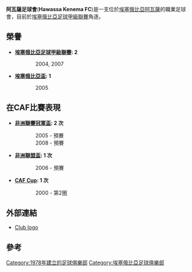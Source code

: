 {{Unreferenced|time=2021-04-25T02:32:32+00:00}}
{{Infobox football club|
  clubname =阿瓦薩足球會|
  image = |
  fullname = Hawassa Kenema Football Club|
  nickname = 'The Lakers'|
  founded  = {{start date and age|df=yes|1978}}|
  ground   = [[埃塞俄比亞|埃塞俄比亞]][[阿瓦薩|阿瓦薩]][[Hawassa_Stadium|Hawassa Stadium]]|
  capacity = 15,000|
  chairman = {{Flagicon|ETH}} Arega Tsegaye|
  manager  = {{Flagicon|ETH}} Zelalem Shiferaw|
  league   = [[埃塞俄比亞足球甲級聯賽|埃塞俄比亞足球甲級聯賽]]|
  season   = 2013–14|
  position = 8|
  pattern_la1=_yellow|pattern_b1=|pattern_ra1=_yellow|
  leftarm1=ffff00|body1=ffff00|rightarm1=ffff00|shorts1=0000gg|socks1=0000ff|
  pattern_la2=|pattern_b2=|pattern_ra2=|
  leftarm2=000fff|body2=000fff|rightarm2=000fff|shorts2=000fff|socks2=ffff00|
}}

'''阿瓦薩足球會'''('''Hawassa Kenema FC''')是一支位於[[埃塞俄比亞|埃塞俄比亞]][[阿瓦薩|阿瓦薩]]的職業足球會，目前於[[埃塞俄比亞足球甲級聯賽|埃塞俄比亞足球甲級聯賽]]角逐。

==榮譽==
*'''[[埃塞俄比亞足球甲級聯賽|埃塞俄比亞足球甲級聯賽]]: 2'''
::2004, 2007

*'''[[埃塞俄比亞盃|埃塞俄比亞盃]]: 1'''
::2005

==在CAF比賽表現==
*'''[[非洲聯賽冠軍盃|非洲聯賽冠軍盃]]: 2 次'''
::2005 - 預賽
::2008 - 預賽

*'''[[非洲聯盟盃|非洲聯盟盃]]: 1 次'''
::2006 - 預賽

*'''[[CAF_Cup|CAF Cup]]: 1 次'''
::2000 - 第2圏

==外部連結==
*[http://www.greatfootball.com.ua/ephiopia/logo-big/awassa.gif Club logo]

==參考==
<references />

[[Category:1978年建立的足球俱樂部|Category:1978年建立的足球俱樂部]]
[[Category:埃塞俄比亞足球俱樂部|Category:埃塞俄比亞足球俱樂部]]